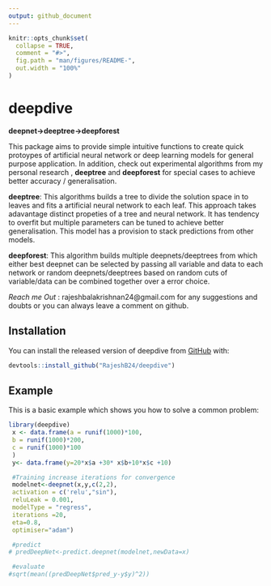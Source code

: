 ```yaml
---
output: github_document
---
```


<!-- README.md is generated from README.Rmd. Please edit that file -->

```r
knitr::opts_chunk$set(
  collapse = TRUE,
  comment = "#>",
  fig.path = "man/figures/README-",
  out.width = "100%"
)
```
# deepdive
**deepnet->deeptree->deepforest**

<!-- badges: start -->
<!-- badges: end -->

This package aims to provide simple intuitive functions to create quick protoypes of artificial neural network or deep learning models for general purpose application. In addition, check out experimental algorithms from my personal research , **deeptree** and **deepforest** for special cases to achieve better accuracy / generalisation.


**deeptree**: This algorithms builds a tree to divide the solution space in to leaves and fits a artificial neural network to each leaf. This approach takes adavantage distinct propeties of a tree and neural network. It has tendency to overfit but multiple parameters can be tuned to achieve better generalisation. This model has a provision to stack predictions from other models.

**deepforest**: This algorithm builds  multiple deepnets/deeptrees from which either best deepnet can be selected by passing all variable and data to each network or random deepnets/deeptrees based on random cuts of variable/data can be combined together over a error choice. 

*Reach me Out* : rajeshbalakrishnan24@gmail.com for any suggestions and doubts or you can always leave a comment on github.


## Installation

You can install the released version of deepdive from [GitHub](https://github.com/RajeshB24/deepdive) with:

``` r
devtools::install_github("RajeshB24/deepdive")
```

## Example

This is a basic example which shows you how to solve a common problem:

```r
library(deepdive)
 x <- data.frame(a = runif(1000)*100,
 b = runif(1000)*200,
 c = runif(1000)*100
 )
 y<- data.frame(y=20*x$a +30* x$b+10*x$c +10)

 #Training increase iterations for convergence
 modelnet<-deepnet(x,y,c(2,2),
 activation = c('relu',"sin"),
 reluLeak = 0.001,
 modelType = "regress",
 iterations =20,
 eta=0.8,
 optimiser="adam")

 #predict
# predDeepNet<-predict.deepnet(modelnet,newData=x)

 #evaluate
#sqrt(mean((predDeepNet$pred_y-y$y)^2))

 

```

